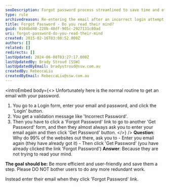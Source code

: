 ```yaml
---
seoDescription: Forgot password process streamlined to save time and effort by auto-filling email address after incorrect login attempts.
type: rule
archivedreason: Re-entering the email after an incorrect login attempt and when proceeding to the "Forgot Password" screen is a good security practice in the password reset process. It helps ensure the customer's information remains secure.
title: Forgot Password - Do you read their mind?
guid: 0104bd48-220b-48df-905c-2927131c80ad
uri: forgot-password-do-you-read-their-mind
created: 2015-02-16T03:08:52.000Z
authors: []
related: []
redirects: []
lastUpdated: 2024-06-08T03:27:17.000Z
lastUpdatedBy: Brady Stroud [SSW]
lastUpdatedByEmail: bradystroud@ssw.com.au
createdBy: RebeccaLiu
createdByEmail: RebeccaLiu@ssw.com.au
---
```


<introEmbed
  body={<>
Unfortunately here is the normal routine to get an email with your password.

1. You go to a Login form, enter your email and password,
   and click the 'Login' button.
2. You get a validation message like 'Incorrect Password'.
3. Then you have to click a 'Forgot Password' link to go to
   another 'Get Password' form, and then they almost always ask
   you to enter your email again and then click 'Get Password'
   button.
  </>}
/>
**Question**: Why do 99% of the websites out there, ask you to - Enter you email again (they have already got it) - Then click 'Get Password' (you have already clicked the link 'Forgot Password')
**Answer**: Because they are not trying to read your mind.

**The goal should be:**
Be more efficient and user-friendly and save them a step. Please DO NOT bother users to do any more redundant work.

Instead enter their email when they click 'Forgot Password' link.
